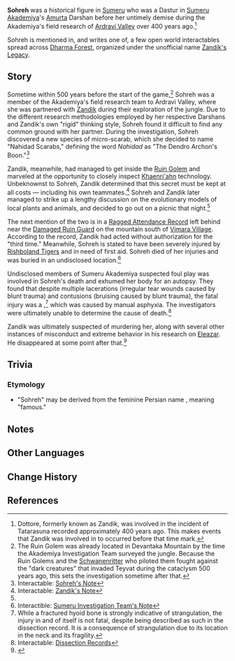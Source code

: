 {{Character Infobox
|type             = Mentioned
|deceased         = Murdered, likely by [[Zandik]]
|region           = Sumeru
|affiliation      = Amurta
|title            = Dastur
}}
'''Sohreh''' was a historical figure in [[Sumeru]] who was a Dastur in [[Sumeru Akademiya]]'s [[Amurta]] Darshan before her untimely demise during the Akademiya's field research of [[Ardravi Valley]] over 400 years ago.<ref group="Note">Dottore, formerly known as Zandik, was involved in the incident of Tatarasuna recorded approximately 400 years ago. This makes events that Zandik was involved in to occurred before that time mark.</ref>

Sohreh is mentioned in, and writes one of, a few open world interactables spread across [[Dharma Forest]], organized under the unofficial name [[Zandik's Legacy]].

==Story==
Sometime within 500 years before the start of the game,<ref group="Note">The Ruin Golem was already located in Devantaka Mountain by the time the Akademiya Investigation Team surveyed the jungle. Because the Ruin Golems and the [[Schwanenritter]] who piloted them fought against the "dark creatures" that invaded Teyvat during the cataclysm 500 years ago, this sets the investigation sometime after that.</ref> Sohreh was a member of the Akademiya's field research team to Ardravi Valley, where she was partnered with [[Zandik]] during their exploration of the jungle. Due to the different research methodologies employed by her respective Darshans and Zandik's own "rigid" thinking style, Sohreh found it difficult to find any common ground with her partner. During the investigation, Sohreh discovered a new species of micro-scarab, which she decided to name "Nahidad Scarabs," defining the word ''Nahidad'' as "The Dendro Archon's Boon."<ref name="Sohreh's Note">Interactable: [[Zandik's Legacy#Sohreh's Note|Sohreh's Note]]</ref>

Zandik, meanwhile, had managed to get inside the [[Ruin Golem (Devantaka Mountain)|Ruin Golem]] and marveled at the opportunity to closely inspect [[Khaenri'ah]]n technology. Unbeknownst to Sohreh, Zandik determined that this secret must be kept at all costs &mdash; including his own teammates.<ref>Interactable: [[Zandik's Legacy#Zandik's Note|Zandik's Note]]</ref> Sohreh and Zandik later managed to strike up a lengthy discussion on the evolutionary models of local plants and animals, and decided to go out on a picnic that night.<ref name="Sohreh's Note" />

The next mention of the two is in a [[Zandik's Legacy#Ragged Attendance Record|Ragged Attendance Record]] left behind near the [[Cryptic Message in Sumeru|Damaged Ruin Guard]] on the mountain south of [[Vimara Village]]. According to the record, Zandik had acted without authorization for the "third time." Meanwhile, Sohreh is stated to have been severely injured by [[Rishboland Tiger]]s and in need of first aid. Sohreh died of her injuries and was buried in an undisclosed location.<ref>Interactible: [[Zandik's Legacy#Sumeru Investigation Team's Note|Sumeru Investigation Team's Note]]</ref>

Undisclosed members of Sumeru Akademiya suspected foul play was involved in Sohreh's death and exhumed her body for an autopsy. They found that despite multiple lacerations (irregular tear wounds caused by blunt trauma) and contusions (bruising caused by blunt trauma), the fatal injury was a {{sic|{{w|Hyoid bone fracture|fractured hyoid bone}}}},<ref group="Note">While a fractured hyoid bone is strongly indicative of strangulation, the injury in and of itself is not fatal, despite being described as such in the dissection record. It is a consequence of strangulation due to its location in the neck and its fragility.</ref> which was caused by manual asphyxia. The investigators were ultimately unable to determine the cause of death.<ref>Interactable: [[Zandik's Legacy#Dissection Records|Dissection Records]]</ref>

Zandik was ultimately suspected of murdering her, along with several other instances of misconduct and extreme behavior in his research on [[Eleazar]]. He disappeared at some point after that.<ref>{{Ref/BB|Akademiya Public Message Board|Zandik}}</ref>

==Trivia==
===Etymology===
*"Sohreh" may be derived from the feminine Persian name {{lang|{{w|Shohreh}}|fa=شهره}}, meaning "famous."

==Notes==
{{Reflist|note=1}}

==Other Languages==
{{Other Languages
|default_hidden=1
|en      = Sohreh
|zhs     = 索赫蕾
|zhs_rm  = Suǒhèlěi
|zht     = 索赫蕾
|zht_rm  = Suǒhèlěi
|ja      = ソホレ
|ja_rm   = Sohore
|ko      = 쇼레
|ko_rm   = Syore
|es      = Sohreh
|fr      = Sohreh
|ru      = Сохре
|th      = Sohreh
|vi      = Sohreh
|de      = Sohreh
|id      = Sohreh
|pt      = Sohreh
|tr      = 
|it      = 
}}

==Change History==
{{Change History|introduced=3.0}}

==References==
{{Reflist}}